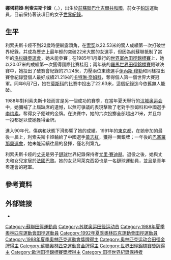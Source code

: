 {{Infobox sportsperson
| honorific_prefix          = 
| name                      = 娜塔莉娅·利索夫斯卡娅
| honorific_suffix          = 
| image                     = 
| image_size                = 
| alt                       = 
| caption                   = 
| headercolor               = 
| textcolor                 = 
| real_name                 = 
| native_name               = Наталья Лисовская
| native_name_lang          = ru
| romanizedname             = Natalya Lisovskaya
| english_name              = 
| birth_name                = 
| nickname                  = 
| nationality               = 
| national_team             = 
| ethnicity                 = 
| hometown                  = 
| citizenship               = 
| birth_date                = {{Birth date and age|year=1962|month=7|day=16}}
| birth_place               = 
| death_date                = 
| death_place               = 
| resting_place             = 
| resting_place_coordinates = 
| monuments                 = 
| residence                 = 
| education                 = 
| alma_mater                = 
| occupation                = 
| years_active              = 1981 -
| employer                  = 
| agent                     = 
| height                    = 
| weight                    = 
| spouse                    = 
| life_partner              = 
| other_interests           = 
| website                   = 
| module                    = 
| country                   = 
| sport                     = 田徑
| position                  = 
| shoots                    = 
| catches                   = 
| disability                = 
| disability_class          = 
| weight_class              = 
| weight_class_type         = 
| rank                      = 
| event                     = 鐵餅、鉛球
| event_type                = 
| universityteam            = 
| collegeteam               = 
| league                    = 
| league_type               = 
| club                      = 
| team                      = 
| turnedpro                 = 
| turnedpro_type            = 
| partner                   = 
| former_partner            = 
| coach                     = 
| retired                   = 
| coaching                  = 
| module2                   = 
| worlds                    = 
{{ubl
 |'''1983年夏季世界大學運動會'''：鉛球第一名
 |'''1983年世界田徑錦標賽'''：鉛球第五名
 |'''1985年世界室內運動會'''：鉛球第一名
 |'''1985年夏季世界大學運動會'''：鉛球第一名
 |'''1985年IAAF世界杯'''：鉛球第一名
 |'''1987年夏季世界大學運動會'''：鉛球第一名
 |'''1987年世界室內田徑錦標賽'''：鉛球第一名
 |'''1987年世界田徑錦標賽'''：鉛球第一名
 |'''1991年世界室內田徑錦標賽'''：鉛球第三名
 |'''1991年世界田徑錦標賽'''：鉛球第二名
}}
| regionals                 = 
{{ubl
 |'''1982年歐洲室內田徑錦標賽'''：鉛球第三名
 |'''1986年歐洲田徑錦標賽'''：鉛球第九名
 |'''1990年歐洲室內田徑錦標賽'''：鉛球第二名
 |'''1990年歐洲田徑錦標賽'''：鉛球第二名
 |'''1992年歐洲室內田徑錦標賽'''：鉛球第一名
}}
| nationals                 = 
| olympics                  = 
{{ubl
 |'''1988年夏季奧林匹克運動會'''：鉛球第一名
 |'''1992年夏季奧林匹克運動會'''：鉛球第九名
}}
| paralympics               = 
| commonwealth              = 
| highestranking            = 
| pb                        = 
{{ubl
 |'''鐵餅'''：62.28公尺 （1981年）
 |'''鉛球'''：22.63公尺 （1987年 '''世界紀錄'''）
}}
| medaltemplates            = 
{{MedalCountry | {{SUHH}} }}
{{MedalSport | 女子田徑}}
{{MedalCompetition|歐洲室內田徑錦標賽}}
{{MedalBronze | 1982年義大利米蘭|鉛球}}
{{MedalSilver | 1990年英國蘇格蘭格拉斯哥|鉛球}}
{{MedalCompetition|夏季世界大學運動會}}
{{MedalGold  | 1983年加拿大亞伯達省埃德蒙頓|鉛球}}
{{MedalGold  | 1985年日本兵庫縣神戶市|鉛球}}
{{MedalGold  | 1987年克羅埃西亞札格瑞布|鉛球}}
{{MedalCompetition|世界室內運動會}}
{{MedalGold  | 1985年法國巴黎|鉛球}}
{{MedalCompetition|IAAF世界杯}}
{{MedalGold  | 1985年澳大利亞坎培拉|鉛球}}
{{MedalCompetition|世界室內田徑錦標賽}}
{{MedalGold  | 1987年美國印地安納州Indianapolis|鉛球}}
{{MedalBronze | 1991年西班牙塞維亞|鉛球}}
{{MedalCompetition|世界田徑錦標賽}}
{{MedalGold  | 1987年義大利羅馬|鉛球}}
{{MedalSilver | 1991年日本東京都|鉛球}}
{{MedalCompetition|夏季奧林匹克運動會}}
{{MedalGold  | 1988年韓國漢城|鉛球}}
{{MedalCompetition|歐洲田徑錦標賽}}
{{MedalSilver | 1990年克羅埃西亞Split|鉛球}}
| show-medals               = 
| medaltemplates-title      = 
| module3                   = 
| updated                   = 2017年3月27日
}}
{{世大運獎牌記錄
| 項目 = 田徑
| a1 = 1983
| b1 = 1
| c1 = 鉛球
| a2 = 1985
| b2 = 1
| c2 = 鉛球
| a3 = 1987
| b3 = 1
| c3 = 鉛球
}}
'''娜塔莉娅·利索夫斯卡娅'''（{{lang-ru|'''Наталья Лисовская'''|'''Natalya Lisovskaya'''}}，{{Bd|1962年|7月16日}}），出生於[[前蘇聯|前蘇聯]][[巴什吉爾共和國|巴什吉爾共和國]]，前女子[[鉛球|鉛球]]運動員，目前保持著该項目的女子[[田徑紀錄列表|世界紀錄]]。

== 生平 ==
利索夫斯卡娅不到22歲時便嶄露頭角，在[[索契|索契]]以22.53米的驚人成績第一次打破世界紀錄，并成為歷史上最年輕的突破22米大關的女選手，但因為前蘇聯抵制了當年的[[洛杉磯奧運會|洛杉磯奧運會]]，她未能參賽；在1985年1月舉行的[[世界室內田徑錦標賽|世界室內田徑錦標賽]]上，她以20.07米的成績第一次獲得國際比賽桂冠；兩年後的[[羅馬|羅馬]][[世界田徑錦標賽|世界田徑錦標賽]]鉛球決賽中，她投出了破賽會紀錄的21.24米，力壓兩位東德選手[[伊內斯·穆勒|伊內斯·穆勒]]和同樣投出賽會紀錄暨個人最好成績21.21米的[[卡特琳·奈姆科|卡特琳·奈姆科]]，奪得個人第一個世界大賽冠軍。同年6月7日，她在[[莫斯科|莫斯科]]的比賽中投出了22.63米，這個紀錄迄今依舊無人能破。

1988年對利索夫斯卡娅而言是另一個成功的賽季，在當年夏天舉行的[[1988年夏季奧運會|汉城奥运会]]中，她彌補了上屆缺席的遺憾，以無可爭議的表現擊敗了老對手奈姆科和中國選手[[李梅素|李梅素]]，奪得女子鉛球的金牌。在決賽中，她的六次投擲全部超出21米，并且每一投都足以使她獲得金牌。

進入90年代，傷病和狀態下滑影響了她的成績。1991年的[[東京都|東京都]]，在她參加的最後一屆{{link-en|1991年世界田徑錦標賽|1991 World Championships in Athletics|世界田徑錦標賽}}上，利索夫斯卡娅輸給了中國選手[[黃志紅|黃志紅]]，獲得一面銀牌；一年後的[[1992年夏季奧運會|巴塞羅那奧運會]]，她未能延續往屆的發揮，僅名列第九。

利索夫斯卡娅的[[丈夫|丈夫]]是男子[[鏈球|鏈球]]世界紀錄保持者[[尤里·賽迪赫|尤里·賽迪赫]]。退役之後，她與丈夫和女兒定居於[[法國|法國]][[巴黎|巴黎]]。她的女兒阿萊克西婭也是一名鏈球運動員，並且是青年奧運會的冠軍。

== 參考資料 ==
{{reflist}}

== 外部链接 ==
* {{iaaf name|61102}}

{{国际田联名人堂}}
{{奥林匹克运动会田径女子铅球冠军}}

{{Authority control}}
{{DEFAULTSORT:Lisovskaya, Natalya}}
[[Category:蘇聯田徑運動員|Category:蘇聯田徑運動員]]
[[Category:苏联奥运田径运动员|Category:苏联奥运田径运动员]]
[[Category:1988年夏季奧林匹克運動會田徑運動員|Category:1988年夏季奧林匹克運動會田徑運動員]]
[[Category:1992年夏季奧林匹克運動會田徑運動員|Category:1992年夏季奧林匹克運動會田徑運動員]]
[[Category:1988年夏季奧林匹克運動會獎牌得主|Category:1988年夏季奧林匹克運動會獎牌得主]]
[[Category:奥林匹克运动会田径金牌得主|Category:奥林匹克运动会田径金牌得主]]
[[Category:蘇聯奧林匹克運動會金牌得主|Category:蘇聯奧林匹克運動會金牌得主]]
[[Category:世界田徑錦標賽獎牌得主|Category:世界田徑錦標賽獎牌得主]]
[[Category:歐洲田徑錦標賽獎牌得主|Category:歐洲田徑錦標賽獎牌得主]]
[[Category:田徑世界紀錄保持者|Category:田徑世界紀錄保持者]]